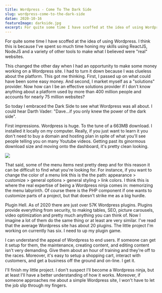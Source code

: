 ```yaml
---
title: Wordpress - Come To The Dark Side
slug: wordpress-come-to-the-dark-side
datae: 2020-10-16
featureImage: darkside.jpg
excerpt: For quite some time I have scoffed at the idea of using Wordpress. I think this is because I've spent so much time honing my skills using ReactJs, NodeJs and a variety of other tools to make what I believe are "real" websites.
---
```


For quite some time I have scoffed at the idea of using Wordpress. I think this is because I've spent so much time honing my skills using ReactJS, NodeJS and a variety of other tools to make what I believed were "real" websites.

This changed the other day when I had an opportunity to make some money working on a Wordpress site. I had to turn it down because I was clueless about the platform. This got me thinking.  First, I passed up on what could have been some easy money.  And second, I market myself as a "solutions" provider. Now how can I be an effective solutions provider if I don't know anything about a platform used by more than 400 million people and accounts for nearly 75 million websites?

So today I embraced the Dark Side to see what Wordpress was all about.  I could hear Darth Vader: "Dave...if you only knew the power of the dark side".  

First impressions.  Wordpress is huge.  To the tune of a 663MB download. I installed it locally on my computer. Really, if you just want to learn it you don't need to buy a domain and hosting plan in spite of what you'll see people telling you on many Youtube videos.  Getting past its ginormous download size and moving onto the dashboard, it's pretty clean looking. 

![](./dashboard.png)

That said, some of the menu items nest pretty deep and for this reason it can be difficult to find what you're looking for.  For instance, if you want to change the color of a menu link this is the the path: appearance > customize > general options > general styling > link colors. I think this is where the real expertise of being a Wordpress ninja comes in: memorizing the menu labyrinth. Of course there is the PHP component if one wants to customize parts of a project, but that doesn't strike me as a big hurdle.  

Plugin Hell.  As of 2020 there are just over 57K Wordpress plugins.  Plugins provide everything from security, to making tables, SEO, picture carousels, video optimization and pretty much anything you can think of.  Now I imagine a lot of them do the same thing or at least are very similar.  I've read that the average Wordpress site has about 20 plugins. The little project I'm working on currently has six. I need to up my plugin game. 

I can understand the appeal of Wordpress to end users.  If someone can get it setup for them, the maintenance, creating content, and editing content isn't very demanding.  Give them about an hour of training and they're off to the races.  Moreover, it's easy to setup a shopping cart, interact with customers, and get a business off the ground and on-line. I get it.

I'll finish my little project.  I don't suspect I'll become a Wordpress ninja, but at least I'll have a better understanding of how it works.  Moreover, if someone approaches me about a simple Wordpress site, I won't have to let the job slip through my fingers. 